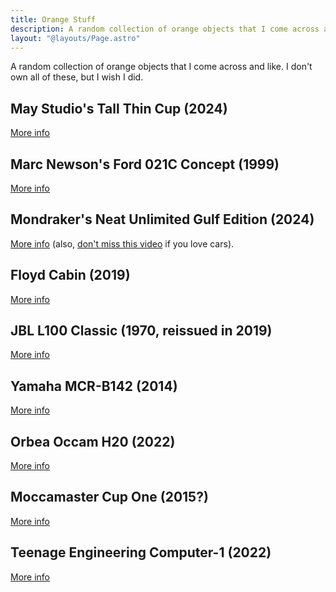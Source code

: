 ```yaml
---
title: Orange Stuff
description: A random collection of orange objects that I come across and like.
layout: "@layouts/Page.astro"
---
```



A random collection of orange objects that I come across and like. I don't own all of these, but I wish I did.

## May Studio's Tall Thin Cup (2024)

<ImageZoom src="/images/orange/IMG_3644.webp" alt="May Studio's Tall Thin Cup" />

[More info](https://www.maystudio.dk/collections/cups/products/may-cup-orange)

## Marc Newson's Ford 021C Concept (1999)

<ImageZoom src="/images/orange/ford_021c.jpg" alt="Ford 021C Concept" />

[More info](https://www.motortrend.com/vehicle-genres/1999-ford-021c-concept-details-history-photos/)

## Mondraker's Neat Unlimited Gulf Edition (2024)

<ImageZoom src="/images/orange/mondraker_unlimited_gulf.jpg" alt="Mondraker Unlimited Gulf" />

[More info](https://mondraker.com/wo/en/mondraker-unlimited-gulf) (also, [don't miss this video](https://www.youtube.com/watch?v=Rzdd6CnsLmw) if you love cars).

## Floyd Cabin (2019)

<ImageZoom src="/images/orange/floyd_cabin.jpg" alt="Floyd Cabin" />

[More info](https://floyd.one/products/floyd-cabin?wheels-color-initials=KO&variant=46658427912541)

## JBL L100 Classic (1970, reissued in 2019)

<ImageZoom src="/images/orange/jbl_l100.jpg" alt="JBL L100 Classic" />

[More info](https://www.jbl.com/bookshelf/L100+CLASSIC.html)

## Yamaha MCR-B142 (2014)

<ImageZoom src="/images/orange/yamaha_mcrb142.jpg" alt="Yamaha MCR-B142" />

[More info](https://europe.yamaha.com/en/products/audio_visual/hifi_systems/mcr-b142/index.html)

## Orbea Occam H20 (2022)

<ImageZoom src="/images/orange/orbea_occam.png" alt="Orbea Occam H20" />

[More info](https://www.orbea.com/int-en/bicycles/mountain/occam-sl/)

## Moccamaster Cup One (2015?)

<ImageZoom src="/images/orange/moccamaster_cup_one.jpg" alt="Moccamaster Cup One" />

[More info](https://www.moccamaster.eu/cup-one)

## Teenage Engineering Computer-1 (2022)

<ImageZoom src="/images/orange/te_computer_1.png" alt="Teenage Engineering Computer-1" />

[More info](https://teenage.engineering/products/computer-1)

